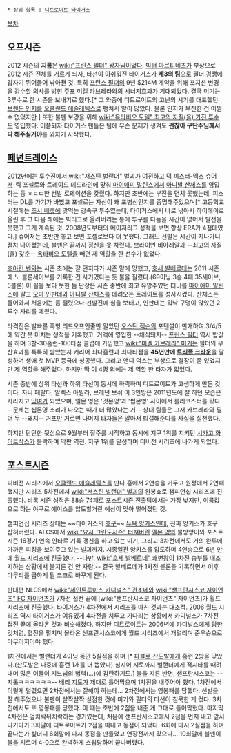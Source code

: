  * 상위 항목 : [[디트로이트 타이거스]]

[[목차]]

== 오프시즌 ==
2012 시즌의 '''지름'''은 [[wiki:"프린스 필더" 왕자님]]이었다. [[빅터 마르티네즈]]가 부상으로 2012 시즌 전체를 거르게 되자, 타선이 아쉬워진 타이거스가 '''제3의 팀'''으로 필더 경쟁에 갑자기 뛰어들어 낚아챈 것. 특히 [[프린스 필더]]의 9년 $214M 계약을 위해 포지션 변경을 감수할 의사를 밝힌 주포 [[미겔 카브레라]]와의 시너지효과가 기대되었다. 결국 미기는 3루수로 한 시즌을 보내기로 했다.[* 그 와중에 디트로이트의 고난의 시기를 대표했던 [[브랜든 인지]]를 [[오클랜드 애슬레틱스]]로 팽쳐서 말이 많았다. 물론 인지가 부진한 건 어쩔수 없었지만.] 또한 불펜 보강을 위해 [[wiki:"옥타비오 도텔" 최고의 자질(을) 가진 투수]]도 영입했다. 이쯤되자 타이거스 팬들은 팀에 무슨 문제가 생겨도 '''괜찮아 구단주님께서 다 해주실거야'''를 외치기 시작했다.

== [[페넌트레이스]] ==
2012년에는 투수진에서 [[wiki:"저스틴 벌랜더" 벌괴]]가 여전하고 [[덕 피스터]]-[[맥스 슈어저]]-릭 포셀로와 트레이드 데드라인에 맞춰 [[마이애미 말린스]]에서 [[아니발 산체스]]를 영입하는 등 ㅎㄷㄷ한 선발 로테이션을 갖췄다. 하지만 초반에는 부진을 면치 못했는데, 피스터는 DL를 가기가 바빴고 포셀로는 자신이 왜 포병신인지를 증명해주었으며[* 고등학교 시절에는 [[조시 베켓]]에 맞먹는 강속구 투수였는데, 타이거스에서 바로 낚아서 하이에이로 올린 후 그 다음 해에는 빅리그로 올려버리는 통에 투구를 다듬을 시간이 없어서 발전을 못했고 그게 계속된 것. 2008년도부터의 메이저리그 성적을 보면 항상 ERA가 4점대였다.] 슈어저는 초반만 놓고 보면 포셀로보다 더 못했다. 그래도 선발은 시간이 지나가니 점차 나아졌는데, 불펜은 끝까지 정신을 못 차렸다. 브라이언 비야레알과 --최고의 자질(을) 갖춘-- [[옥타비오 도텔]]을 빼면 제 역할을 한 선수가 없었다. 

[[호아킨 벤와]]는 시즌 초에는 잘 던지다가 시즌 말에 망했고, [[호세 발베르데]]는 2011 시즌에 노 블론세이브를 기록한 건 사기였다는 듯 불을 질렀다.(69이닝 3승 4패 35세이브, 5블론) 이 꼴을 보다 못한 돔 단장은 시즌 중반에 최고 유망주였던 터너를 [[마이애미 말린스]]에 팔고 [[오마 인판테]]와 [[아니발 산체스]]를 데려오는 트레이트를 성사시켰다. 산체스는 들어와서 처음에는 좀 털렸으나 선발진에 힘을 보태고, 인판테는 워낙 구멍이 많았던 2루수 자리를 메웠다.

타격진은 발빠른 흑형 리드오프인줄만 알았던 [[오스틴 잭슨]]의 포텐셜이 만개하여 3/4/5에 약간 못 미치는 성적을 기록했고, 거액에 영입한 --채식돼지-- [[프린스 필더]] 역시 밥값을 하며 3할-30홈런-100타점 클럽에 가입했고 [[wiki:"미겔 카브레라" 미기]]는 필더의 우산효과를 톡톡히 받았는지 커리어 최다홈런과 최다타점을 '''45년만에 [[트리플 크라운]]'''을 달성하며 생애 첫 MVP 등극에 성공했다. 그리고 앤디 덕스는 부상으로 결장이 좀 있었지만 제 역할을 해주었다. 하지만 딱 이 4명 외에는 제 역할 한 타자가 없었다.

시즌 중반에 상위 타선과 하위 타선이 동시에 하락하며 디트로이트가 고생하게 만든 것이다. 자니 페랄타, 알렉스 아빌라, 브레넌 보쉬 이 3인방은 2011년도에 잘 하던 모습은 사라지고 [[잉여]]가 되었으며, 델몬 영은 '갓몬영'과 '씹몬영' 사이에서 롤러코스터를 탔다. --문제는 씹몬영 소리가 나오는 때가 더 많았다는 거-- 상대 팀들은 그저 카브레라와 필더 두 --돼지-- 거포만 거르면 나머지 타자들은 알아서 퇴갤해준다를 사실을 실천했다.

하지만 단단한 뒷심으로 9월부터 질주를 시작하고 동시에 지구 1위를 지키던 [[시카고 화이트삭스]]가 몰락하며 막판 역전. 지구 1위를 달성하며 디비전 시리즈에 나가게 되었다.

== [[포스트시즌]] ==
디비전 시리즈에서 [[오클랜드 애슬레틱스]]를 만나 홈에서 2연승을 거두고 원정에서 2연패했지만 시리즈 5차전에서 [[wiki:"저스틴 벌랜더" 벌괴]]의 완봉쇼로 챔피언십 시리즈에 진출했다. 비록 시즌 성적은 88승 74패로 포스트시즌 진출팀에서는 가장 낮지만, 이름값으로 하는 야구로 에이스를 압도할거란 예상이 맞아 떨어졌던 것.

챔피언십 시리즈 상대는 ~~타이거스의 [[호구]]~~ [[뉴욕 양키스]]인데, 진짜 양키스가 호구 잡혀버렸다. ALCS에서 [[wiki:"요시 그란도시즌" 터져버린]] [[델몬 영]]의 불방망이와 포스트시즌 16경기 연속 안타로 기록 갱신을 하고 있는 미기, 그리고 3차전에서도 거의 완투에 가까운 피칭을 보여주고 있는 벌괴까지. 시종일관 양키스를 압도하며 4연승으로 6년 만에 [[월드 시리즈]]에 진출했다. --다만, [[wiki:"호세 발베르데" 쾌변왕]]이 1차전 승부를 매조지하는 상황에서 불지른 건 안 자랑.-- 결국 발베르데가 1차전 블론을 기록하면서 이후 마무리를 급하게 필 코크로 바꾸게 된다.

반대편 NLCS에서 [[wiki:"세인트루이스 카디널스" 관조네]]와 [[wiki:"샌프란시스코 자이언츠" FC 자이언츠]]가 7차전 접전 끝에 [wiki:"샌프란시스코 자이언츠" 자이언츠]가 월드시리즈에 진출했다. 타이거스가 4차전에서 시리즈를 마친 것과는 대조적. 2006 월드 시리즈 역시 타이거스가 여유있게 4차전을 치루고 기다리는 상황에서 카디널스가 7차전 접전 끝에 올라온 것과 비슷해졌다. 하지만 디트로이트는 2006년에 카디널스에게 당한 것처럼, 혈전을 펼치며 올라온 샌프란시스코에게 월드 시리즈에서 개털리며 준우승으로 마무리지어야 했다.

1차전에서는 벌랜더가 4이닝 동안 5실점을 하며 [* [[파블로 산도발]]에게 홈런 2방을 맞았다.(산도발은 나중에 홈런 1개를 더 뽑았다) 심지어 지토까지 벌랜더에게 적시타를 때려내며 많은 이들이 지느님의 법력(...)에 감탄하기도.] 불을 지른 반면, 샌프란시스코는 --지톸ㅋㅋㅋㅋㅋㅋ-- [[배리 지토]]가 제대로 틀어막으며 1차전을 내주어야 했다. 1차전에서 이렇게 털렸으면 2차전에서는 잘해야 하는데... 2차전에서는 영봉패를 당했다. 선발을 잘 해주었으나 불펜이 살짝살짝 실점한 것에 미기와 필더의 타선이 침묵한 게 컸다. 3차전에서도 또 영봉패를 당했다. 이 때는 초반에 2점을 내준 게 그대로 틀어막혔다. 마지막 4차전은 엎치락뒤치락하는 경기였는데, 처음에 샌프란시스코에서 2점을 먼저 내고 앞서 나가다가 3회말에 디트로이트가 2점을 따내고 동점이 되었다. 6회에 다시 2실점을 하며 끝나는가 싶더니 6회말에 다시 동점을 만들었고 연장전까지 갔으나... 10회말에 불펜이 불을 지르며 4-0으로 완벽하게 스윕당하며 끝나버렸다.


